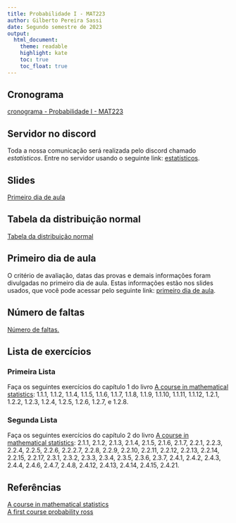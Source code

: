 ```yaml
---
title: Probabilidade I - MAT223
author: Gilberto Pereira Sassi
date: Segundo semestre de 2023
output:
  html_document:
    theme: readable
    highlight: kate
    toc: true
    toc_float: true
---
```


## Cronograma

[cronograma - Probabilidade I - MAT223](cronograma-mat223.xlsx)

## Servidor no discord

Toda a nossa comunicação será realizada pelo discord chamado _estatísticos_. Entre no servidor usando o seguinte link: [estatísticos](https://discord.gg/48u3s5JcrA).

## Slides

[Primeiro dia de aula](primeiro-dia-mat223.pdf){target="_blank"}

## Tabela da distribuição normal

[Tabela da distribuição normal](tabela-z.pdf)

## Primeiro dia de aula

O critério de avaliação, datas das provas e demais informações foram divulgadas no primeiro dia de aula. Estas informações estão nos slides usados, que você pode acessar pelo seguinte link: [primeiro dia de aula](primeiro-dia-mat223.pdf){target="_blank"}.

## Número de faltas

[Número de faltas.](https://docs.google.com/spreadsheets/d/1saiAAt05lS10IeY7qZJYfdIF5kEf07H7R3PSySOQmgA/edit?usp=sharing){target="_blank"}

## Lista de exercícios

### Primeira Lista

Faça os seguintes exercícios do capítulo 1 do livro [A course in mathematical statistics](a-course-in-mathematical-statistics.pdf){target="_blank"}: 1.1.1, 1.1.2, 1.1.4, 1.1.5, 1.1.6, 1.1.7, 1.1.8, 1.1.9, 1.1.10, 1.1.11, 1.1.12, 1.2.1, 1.2.2, 1.2.3, 1.2.4, 1.2.5, 1.2.6, 1.2.7, e 1.2.8.

### Segunda Lista

Faça os seguintes exercícios do capítulo 2 do livro [A course in mathematical statistics](a-course-in-mathematical-statistics.pdf){target="_blank"}: 2.1.1, 2.1.2, 2.1.3, 2.1.4, 2.1.5, 2.1.6, 2.1.7, 2.2.1, 2.2.3, 2.2.4, 2.2.5, 2.2.6, 2.2.2.7, 2.2.8, 2.2.9, 2.2.10, 2.2.11, 2.2.12, 2.2.13, 2.2.14, 2.2.15, 2.2.17, 2.3.1, 2.3.2, 2.3.3, 2.3.4, 2.3.5, 2.3.6, 2.3.7, 2.4.1, 2.4.2, 2.4.3, 2.4.4, 2.4.6, 2.4.7, 2.4.8, 2.4.12, 2.4.13, 2.4.14, 2.4.15, 2.4.21.  

## Referências

[A course in mathematical statistics](a-course-in-mathematical-statistics.pdf){target="_blank"}<br>
[A first course probability ross](a-first-course-probability-ross.pdf){target="_blank"}
